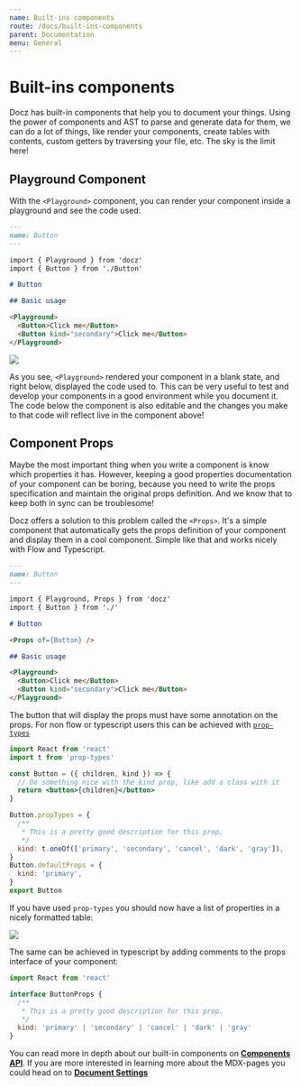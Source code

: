 ```yaml
---
name: Built-ins components
route: /docs/built-ins-components
parent: Documentation
menu: General
---
```


# Built-ins components

Docz has built-in components that help you to document your things. Using the power of components and AST to parse and generate data for them, we can do a lot of things,
like render your components, create tables with contents, custom getters by traversing your file, etc. The sky is the limit here!

## Playground Component

With the `<Playground>` component, you can render your component inside a playground and see the code used:

```markdown
---
name: Button
---

import { Playground } from 'docz'
import { Button } from './Button'

# Button

## Basic usage

<Playground>
  <Button>Click me</Button>
  <Button kind="secondary">Click me</Button>
</Playground>
```

![](https://cdn-std.dprcdn.net/files/acc_649651/hrRpoR)

As you see, `<Playground>` rendered your component in a blank state, and right below, displayed the code used to.
This can be very useful to test and develop your components in a good environment while you document it. The code below the component is also editable and the changes you make to that code will reflect live in the component above!

## Component Props

Maybe the most important thing when you write a component is know which properties it has.
However, keeping a good properties documentation of your component can be boring, because you need to write
the props specification and maintain the original props definition. And we know that to keep both in sync can be troublesome!

Docz offers a solution to this problem called the `<Props>`. It's a simple component that automatically gets the
props definition of your component and display them in a cool component.
Simple like that and works nicely with Flow and Typescript.

```markdown
---
name: Button
---

import { Playground, Props } from 'docz'
import { Button } from './'

# Button

<Props of={Button} />

## Basic usage

<Playground>
  <Button>Click me</Button>
  <Button kind="secondary">Click me</Button>
</Playground>
```

The button that will display the props must have some annotation on the props. For non flow or typescript users this can be achieved with [`prop-types`](https://www.npmjs.com/package/prop-types)

```jsx
import React from 'react'
import t from 'prop-types'

const Button = ({ children, kind }) => {
  // Do something nice with the kind prop, like add a class with it
  return <button>{children}</button>
}

Button.propTypes = {
  /**
   * This is a pretty good description for this prop.
   */
  kind: t.oneOf(['primary', 'secondary', 'cancel', 'dark', 'gray']),
}
Button.defaultProps = {
  kind: 'primary',
}
export Button
```

If you have used `prop-types` you should now have a list of properties in a nicely formatted table:

![](https://cdn-std.dprcdn.net/files/acc_649651/KEm5mH)

The same can be achieved in typescript by adding comments to the props interface of your component:

```jsx
import React from 'react'

interface ButtonProps {
  /**
   * This is a pretty good description for this prop.
   */
  kind: 'primary' | 'secondary' | 'cancel' | 'dark' | 'gray'
}
```

You can read more in depth about our built-in components on [**Components API**](/docs/components-api). If you are more interested in learning more about the MDX-pages you could head on to [**Document Settings**](/docs/document-settings)
